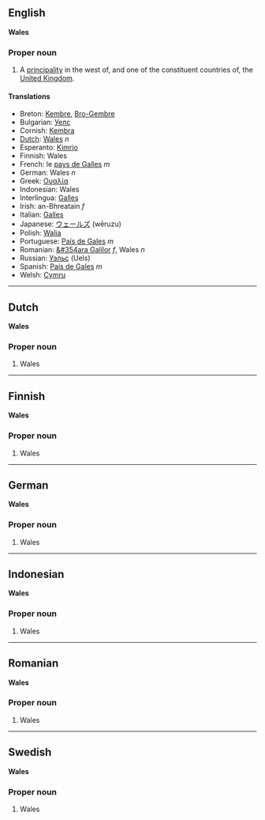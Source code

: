 ==English==
'''Wales'''

===Proper noun===

#A [[principality]] in the west of, and one of the constituent countries of, the [[United Kingdom]].

====Translations====

*Breton: [[Kembre]], [[Bro-Gembre]]
*Bulgarian: [[Уелс]]
*Cornish: [[Kembra]]
*[[Dutch]]: [[Wales]] ''n''
*Esperanto: [[Kimrio]]
*Finnish: Wales
*French:  le [[pays de Galles]] ''m''
*German: Wales ''n''
*Greek: [[Ουαλία|&Omicron;&upsilon;&alpha;&lambda;&#0943;&alpha;]]
*Indonesian:  Wales
*Interlingua: [[Galles]]
*Irish: an-Bhreatain ''f''
*Italian: [[Galles]]
*Japanese:  [[ウェールズ]] (wēruzu)
*Polish: [[Walia]]
*Portuguese: [[País de Gales]] ''m''
*Romanian: [[&#354ara Galilor]] ''f'', Wales ''n''
*Russian: [[Уэльс]] (Uels)
*Spanish: [[País de Gales]] ''m''
*Welsh: [[Cymru]]

----
==Dutch==
'''Wales'''

===Proper noun===

#Wales

----
==Finnish==
'''Wales'''

===Proper noun===

#Wales
----
==German==
'''Wales'''

===Proper noun===

#Wales
----
==Indonesian==
'''Wales'''

===Proper noun===

#Wales
----
==Romanian==
'''Wales'''

===Proper noun===

#Wales
----
==Swedish==
'''Wales'''

===Proper noun===

#Wales